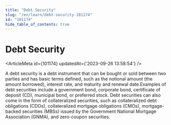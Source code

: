 ```yaml
---
title: "Debt Security"
slug: "/en/learn/debt-security-101174"
id: "101174"
hide_table_of_contents: true
---
```



# Debt Security

<ArticleMeta id={101174} updatedAt={'2023-09-26 13:58:54'} />
<div className='border-solid border-b border-t-0 my-4 border-[var(--ifm-color-gray-300)]' />

A debt security is a debt instrument that can be bought or sold between two parties and has basic terms defined, such as the notional amount (the amount borrowed), interest rate, and maturity and renewal date.Examples of debt securities include a government bond, corporate bond, certificate of deposit (CD), municipal bond, or preferred stock. Debt securities can also come in the form of collateralized securities, such as collateralized debt obligations (CDOs), collateralized mortgage obligations (CMOs), mortgage-backed securities (MBSs) issued by the Government National Mortgage Association (GNMA), and zero-coupon securities.
